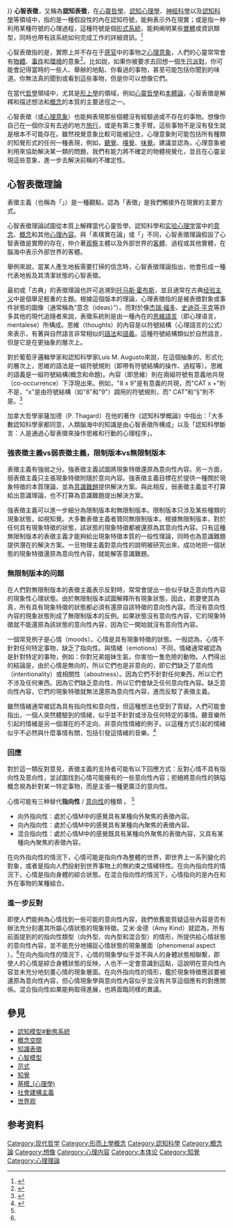 {{multiple issues|
{{cleanup-jargon|time=2015-09-29T03:33:22+00:00}}
{{refimprove|time=2015-09-29T03:33:22+00:00}}
{{ expert }}
}}
'''心智表徵'''，又稱為'''認知表徵'''，在[[精神哲學|心靈哲學]]、[[認知心理學|認知心理學]]、[[神經科學|神經科學]]以及[[認知科學|認知科學]]等領域中，指的是一種假設性的內在認知符號，能夠表示外在現實；或是指一种利用某種符號的心理過程，這種符號是個[[形式系統|形式系統]]，能夠阐明某些[[實體|實體]]或資訊類型，同時也帶有該系統如何完成工作的詳細資訊。<ref>{{cite book|last1=Marr|first=David|year=2010|isbn=978-0262514620|title=Vision. A Computational Investigation into the Human Representation and Processing of Visual Information|publisher=The MIT Press}}</ref>

心智表徵指的是，實際上并不存在于[[感官|感官]]中的事物之[[心像|心理意象]]，人們的心靈常常會有[[物體|物體]]、[[事件|事件]]和[[環境|環境]]的意象<ref name="sternberg20092">{{cite book|author=Robert J. Sternberg|url=http://books.google.de/books/about/Cognitive_psychology.html?id=la6mSK9vyIgC&redir_esc=y|title=Cognitive Psychology|year=2009|isbn=9780495506294|access-date=2015-09-28|archive-date=2014-11-29|archive-url=https://web.archive.org/web/20141129101813/http://books.google.de/books/about/Cognitive_psychology.html?id=la6mSK9vyIgC&redir_esc=y|dead-url=no}}</ref>。比如說，如果你被要求去回想一個[[生日派對|生日派對]]，你可能會記得當時的一些人、舉辦的地點、你看過的事物，甚至可能包括你聞到的味道。你無法真的聞到或看到這些事物，但是你可以想像它們。

在當代[[哲學|哲學]]領域中，尤其是[[形上學|形上學]]的領域，例如[[精神哲學|心靈哲學]]和[[本體論|本體論]]，心智表徵是解釋和描述想法和[[概念|概念]]的本質的主要途徑之一。

心智表徵（或[[心像|心理意象]]）也能夠表現那些個體沒有經驗過或不存在的事物。想像你自己在一個你沒有去過的地方[[旅行|旅行]]，或是有第三隻手臂。這些事物不是沒有發生就是根本不可能存在。雖然視覺意象比較可能被記住，心理意象則可能包括所有種類的知覺形式的任何一種表現，例如，[[聽覺|聽覺]]、[[嗅覺|嗅覺]]、[[味覺|味覺]]。{{link-en|斯蒂芬·科斯林|Stephen Kosslyn}}建議並認為，心理意象被利用來協助解決某一類的問題，我們有能力將不確定的物體視覺化，並且在心靈呈現這些意象，進一步去解決前稱的不確定性。

==心智表徵理論==
表徵主義（也稱為「{{le|間接實在論|Direct and indirect realism}}」）是一種觀點，認為「表徵」是我們觸接外在現實的主要方式。

心智表徵理論試圖從本質上解釋當代心靈哲學、認知科學和[[实验心理学|实验心理学]]當中的[[想法|意念]]、[[概念|概念]]和其他[[心灵|心理內容]]。與「素樸實在論」或「{{le|直接實在論|Naïve realism}}」不同，心智表徵理論假設了心智表徵是實際的存在，仲介著[[观察|观察]]主體以及外部世界的[[客體|客體]]、過程或其他實體，在腦海中表示外部世界的客體。

舉例來說，當某人產生地板需要打掃的信念時，心智表徵理論指出，他會形成一種代表地板及其清潔狀態的心智表徵。

最初或「古典」的表徵理論也許可追溯到[[托马斯·霍布斯|托马斯·霍布斯]]，並且通常在古典[[经验主义|经验主义]]中是個舉足輕重的主題。根據這個版本的理論，心理表徵指的是被表徵對象或事件狀態的圖像（通常稱為“意念（ideas）”）。而對於像[[杰瑞·福多|杰瑞·福多]]、[[史迪芬·平克|史迪芬·平克]]等許多其他的現代追隨者來說，表徵系統則是由一種內在的[[心語假說|思維語言]]（即心理语言，mentalese）所構成。思維（thoughts）的內容是以符號結構（心理語言的公式）來表示，有著與自然語言非常相似的[[語法|語法]]和[[語義|語義]]。這種符號結構類似於自然語言，但是它是在更抽象的層次上。

對於葡萄牙邏輯學家和認知科學家Luis M. Augusto來說，在這個抽象的、形式化的層次上，思維的語法是一組符號規則（即帶有符號結構的操作、過程等）。思維的語義是一組符號結構(概念和命題)。內容（即思維）則在兩組符號有意義地共現（co-occurrence）下浮現出來。例如，"8 x 9"是有意義的共現，而"CAT x +"則不是，"x"是由符號結構（如"8"和"9"）調用的符號規則，而“ CAT”和“§”則不是。<ref>{{Cite journal|title=Unconscious representations 2: Towards an integrated cognitive architecture.|url=|last=Augusto|first=Luis M.|date=2014|journal=Axiomathes|accessdate=|doi=10.1007/s10516-012-9207-y|volume=24|pages=19–43|pmid=}}</ref>

加拿大哲學家薩加德（P. Thagard）在他的著作《認知科學概論》中指出：「大多數認知科學家都同意，人類腦海中的知識是由心智表徵所構成」以及「認知科學斷言：人是通過心智表徵來操作思維和行動的心理程序」。

=== 強表徵主義vs弱表徵主義，限制版本vs無限制版本 ===
表徵主義有強弱之分。強表徵主義試圖將現象特徵還原為意向性內容。另一方面，弱表徵主義只主張現象特徵附隨於意向內容。強表徵主義目標在於提供一種關於現象特徵的本質理論，並為[[困难问题|意識難題]]提供解決方案。與此相反，弱表徵主義並不打算給出意識理論，也不打算為意識難題提出解決方案。

強表徵主義可以進一步細分為限制版本和無限制版本。限制版本只涉及某些種類的現象狀態，如視知覺。大多數表徵主義者贊同無限制版本。根據無限制版本，對於任何具​​有現象特徵的狀態，該狀態的現象特徵都被還原為其意向性內容。只有這種無限制版本的表徵主義才能夠給出現象特徵本質的一般性理論，同時也為意識難題提供潛在的解決方案。一旦物理主義對意向性的說明被研究出來，成功地把一個狀態的現象特徵還原為意向性內容，就能解答意識難題。

=== 無限制版本的问题 ===
在人們對無限制版本的表徵主義表示反對時，常常會提出一些似乎缺乏意向性內容的現象性心理狀態。由於無限制版本試圖解釋所有現象狀態，因此，若要使其為真，所有具有現象特徵的狀態都必須有還原自該特徵的意向性內容。而沒有意向性內容的現象狀態則成了無限制版本的反例。如果狀態沒有意向性內容，它的現象特徵就不能還原為該狀態的意向性內容，因為它一開始就沒有意向性內容。

一個常見例子是心情（moods）。心情是具有現象特徵的狀態。一般認為，心情不針對任何特定事物，缺乏了指向性。與情緒（emotions）不同，情緒通常被認為是針對特定的事物，例如：你對兄弟姐妹生氣，你害怕一隻危險的動物。人們得出的結論是，由於心情是無向的，所以它們也是非意向的，即它們缺乏了意向性（intentionality）或相關性（aboutness）。因為它們不針對任何東西，所以它們不涉及任何東西。因為它們缺乏意向性，所以它們會缺乏任何意向性內容。缺乏意向性內容，它們的現象特徵就無法還原為意向性內容，進而反駁了表徵主義。

雖然情緒通常被認為具有指向性和意向性，但這種想法也受到了質疑。人們可能會指出，一個人突然體驗到的情緒，似乎並不針對或涉及任何特定的事情。聽音樂所引起的情緒是另一個潛在的不定向、非意向性情緒的例子。以這種方式引起的情緒似乎不必然與什麼事情有關，包括引發這情緒的音樂。<ref name=":1">{{Cite book|title=Current Controversies in Philosophy of Mind|last=Kind|first=Amy|publisher=Routledge|year=2014|isbn=|location=New York|pages=118}}</ref> 

=== 回應 ===
對於這一類反對意見，表徵主義的支持者可能有以下回應方式：反對心情不具有指向性及意向性，並試圖找到心情可能擁有的一些意向性內容；拒絕將意向性的狹隘概念視為針對某一特定事物，而是主張一種更廣泛的意向性。

心情可能有三种替代'''指向性''' / [[意向性|意向性]]的種類 。 <ref name=":1" />

* 向外指向性：處於心情M中的感覺具有某種向外聚焦的表徵內容。
* 向內指向性：處於心情M中的感覺具有某種向內聚焦的表徵內容。
* 混合指向性：處於心情M中的感覺既具有某種向外聚焦的表徵內容，又具有某種向內聚焦的表徵內容。 

在向外指向性的情況下，心情可能是指向作為整體的世界，即世界上一系列變化的對象，或者是指向人們投射到世界事物上的無約束之情緒特性。在向內指向性的情況下，心情是指向身體的綜合狀態。在混合指向性的情況下，心情指向的是內在和外在事物的某種組合。

=== 進一步反對 ===
即使人們能夠為心情找到一些可能的意向性內容，我們依舊能質疑這些內容是否有辦法充分刻畫其所屬心情狀態的現象特徵。艾米·金德（Amy Kind）就認為，所有前面提到的的指向性類型（向外型、向內型和混合型）的情形，所提供給心情狀態的意向性內容，並不能充分地捕捉心情狀態的現象層面（phenomenal aspect ）。<ref name=":1" />在向內指向性的情況下，心情的現象學似乎並不與人的身體狀態相聯繫，即使人的心情是綜合身體狀態的反映，人也不一定會意識到這點，這說明在意向性內容並未充分地刻畫心情的現象層面。在向外指向性的情形，鑑於現象特徵應該要被還原為意向性內容，但心情現象學與意向性內容似乎並沒有共享這個應有的對應關係。混合指向性如果能夠取得進展，也將面臨同樣的異議。 

== 參見 ==

* [[認知模型#動態系統|認知模型#動態系統]]
* [[概念空間|概念空間]]
* [[知识表示|知識表徵]]
* [[心智模型|心智模型]]
* [[范式|范式]]
* [[感知|知覺]]
* [[基模_(心理學)|基模_(心理學)]]
* [[社會建構主義|社會建構主義]]
* [[世界观|世界观]]

==参考资料==
{{reflist}}

{{精神哲學}}
{{语言哲学}}

[[Category:现代哲学|Category:现代哲学]]
[[Category:形而上學概念|Category:形而上學概念]]
[[Category:認知科學|Category:認知科學]]
[[Category:概念論|Category:概念論]]
[[Category:想像|Category:想像]]
[[Category:心理内容|Category:心理内容]]
[[Category:本体论|Category:本体论]]
[[Category:知覺|Category:知覺]]
[[Category:心理理論|Category:心理理論]]